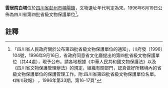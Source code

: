 {{msg:四川省文物保護單位
|名稱 = 雲居院白塔
|編號 = 15
|圖片 = 
|級別 = S4
|分類 = 
|時代 = [[宋代|宋代]]
|地点 = [[四川省|四川省]][[彭州市|彭州市]][[楠陽鎮|楠陽鎮]]
|坐標 =
|登錄 = 1996年6月19日
}}
'''雲居院白塔'''位於[[四川省|四川省]][[彭州市|彭州市]][[楠陽鎮|楠陽鎮]]，文物遺址年代判定為宋。1996年6月19日公佈為四川省第四批省級文物保護單位<ref>「四川省人民政府關於公布第四批省級文物保護單位的通知」，川府發〔1996〕104號，1996年9月16日，省政府同意省文化廳提出的第四批省級文物保護單位（共44處），現予公布。請各地根據《中華人民共和國文物保護法》以及《四川省文物保護管理辦法》的規定，組織有關部門，認真做好所轄境內的省級文物保護單位的保護管理工作。附:四川省第四批省級文物保護單位名單。《四川政報》 ，1996年第33期，第16-17頁"</ref>。
==註釋==
{{reflist}}
{{文物保護單位小作品}}